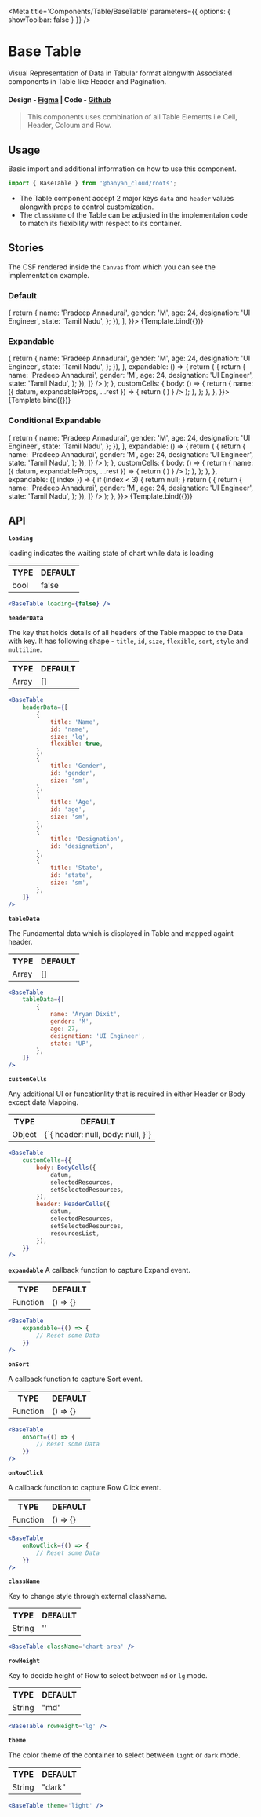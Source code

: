 

<Meta title='Components/Table/BaseTable' parameters={{ options: { showToolbar: false } }} />


# Base Table

Visual Representation of Data in Tabular format alongwith Associated components in Table like Header and Pagination.

#### Design - [Figma](https://www.figma.com/file/e9opoAtQHBo4vFd6u0Co98/Component-Library?type=design&node-id=1-5&mode=design&t=tXbQWENNIzmFNTVU-0) | Code - [Github](https://github.com/banyandata-cloud/roots/tree/main/components/table)

> This components uses combination of all Table Elements i.e Cell, Header, Coloum and Row.

## Usage

Basic import and additional information on how to use this component.

```js
import { BaseTable } from '@banyan_cloud/roots';
```

-   The Table component accept 2 major keys `data` and `header` values alongwith props to control customization.
-   The `className` of the Table can be adjusted in the implementaion code to match its flexibility with respect to its container.

## Stories

The CSF rendered inside the `Canvas` from which you can see the implementation example.

### Default

<Canvas>
	<Story
		name='Default'
		args={{
			headerData: [
				new TableColumn({
					title: 'Name',
					id: 'name',
					size: 'lg',
					flexible: true,
				}),
				new TableColumn({
					title: 'Gender',
					id: 'gender',
					size: 'sm',
				}),
				new TableColumn({
					title: 'Age',
					id: 'age',
					size: 'sm',
				}),
				new TableColumn({
					title: 'Designation',
					id: 'designation',
					fallbackValue: 'NA',
				}),
				new TableColumn({
					title: 'State',
					id: 'state',
					size: 'sm',
				}),
			],
			tableData: [
				{
					name: 'Aryan Dixit',
					gender: 'M',
					age: 27,
					designation: 'UI Engineer',
					state: 'Uttar Pradesh',
				},
				{
					name: 'Jaidev Singh Bhui',
					gender: 'M',
					age: 23,
					designation: null,
					state: 'Delhi',
				},
				...[...Array(30).keys()].map(() => {
					return {
						name: 'Pradeep Annadurai',
						gender: 'M',
						age: 24,
						designation: 'UI Engineer',
						state: 'Tamil Nadu',
					};
				}),
			],
		}}>
		{Template.bind({})}
	</Story>
</Canvas>

### Expandable

<Canvas>
	<Story
		name='Expandable'
		args={{
			headerData: [
				new TableColumn({
					title: 'Name',
					id: 'name',
					size: 'lg',
					flexible: true,
				}),
				new TableColumn({
					title: 'Gender',
					id: 'gender',
					size: 'sm',
				}),
				new TableColumn({
					title: 'Age',
					id: 'age',
					size: 'sm',
				}),
				new TableColumn({
					title: 'Designation',
					id: 'designation',
				}),
				new TableColumn({
					title: 'State',
					id: 'state',
					size: 'sm',
				}),
			],
			tableData: [
				{
					name: 'Aryan Dixit',
					gender: 'M',
					age: 27,
					designation: 'UI Engineer',
					state: 'Uttar Pradesh',
				},
				{
					name: 'Jaidev Singh Bhui',
					gender: 'M',
					age: 23,
					designation: 'UI Engineer',
					state: 'Delhi',
				},
				...[...Array(30).keys()].map(() => {
					return {
						name: 'Pradeep Annadurai',
						gender: 'M',
						age: 24,
						designation: 'UI Engineer',
						state: 'Tamil Nadu',
					};
				}),
			],
			expandable: () => {
				return (
					<BaseTable
						headerData={[
							new TableColumn({
								title: 'Name',
								id: 'name',
								size: 'lg',
								flexible: true,
							}),
							new TableColumn({
								title: 'Gender',
								id: 'gender',
								size: 'sm',
							}),
							new TableColumn({
								title: 'Age',
								id: 'age',
								size: 'sm',
							}),
							new TableColumn({
								title: 'Designation',
								id: 'designation',
							}),
							new TableColumn({
								title: 'State',
								id: 'state',
								size: 'sm',
							}),
						]}
						tableData={[
							{
								name: 'Aryan Dixit',
								gender: 'M',
								age: 27,
								designation: 'UI Engineer',
								state: 'Uttar Pradesh',
							},
							{
								name: 'Jaidev Singh Bhui',
								gender: 'M',
								age: 23,
								designation: 'UI Engineer',
								state: 'Delhi',
							},
							...[...Array(30).keys()].map(() => {
								return {
									name: 'Pradeep Annadurai',
									gender: 'M',
									age: 24,
									designation: 'UI Engineer',
									state: 'Tamil Nadu',
								};
							}),
						]}
					/>
				);
			},
			customCells: {
				body: () => {
					return {
						name: ({ datum, expandableProps, ...rest }) => {
							return (
								<TableCell
									{...rest}
									component3={
										!expandableProps.disabled && (
											<Button
												{...expandableProps}
												// eslint-disable-next-line no-underscore-dangle
												title={
													expandableProps._expanded
														? 'Collapse'
														: 'Expand'
												}
												size='auto'
											/>
										)
									}
								/>
							);
						},
					};
				},
			},
		}}>
		{Template.bind({})}
	</Story>
</Canvas>

### Conditional Expandable

<Canvas>
	<Story
		name='Conditional Expandable'
		args={{
			headerData: [
				new TableColumn({
					title: 'Name',
					id: 'name',
					size: 'lg',
					flexible: true,
				}),
				new TableColumn({
					title: 'Gender',
					id: 'gender',
					size: 'sm',
				}),
				new TableColumn({
					title: 'Age',
					id: 'age',
					size: 'sm',
				}),
				new TableColumn({
					title: 'Designation',
					id: 'designation',
				}),
				new TableColumn({
					title: 'State',
					id: 'state',
					size: 'sm',
				}),
			],
			tableData: [
				{
					name: 'Aryan Dixit',
					gender: 'M',
					age: 27,
					designation: 'UI Engineer',
					state: 'Uttar Pradesh',
				},
				{
					name: 'Jaidev Singh Bhui',
					gender: 'M',
					age: 23,
					designation: 'UI Engineer',
					state: 'Delhi',
				},
				...[...Array(30).keys()].map(() => {
					return {
						name: 'Pradeep Annadurai',
						gender: 'M',
						age: 24,
						designation: 'UI Engineer',
						state: 'Tamil Nadu',
					};
				}),
			],
			expandable: () => {
				return (
					<BaseTable
						headerData={[
							new TableColumn({
								title: 'Name',
								id: 'name',
								size: 'lg',
								flexible: true,
							}),
							new TableColumn({
								title: 'Gender',
								id: 'gender',
								size: 'sm',
							}),
							new TableColumn({
								title: 'Age',
								id: 'age',
								size: 'sm',
							}),
							new TableColumn({
								title: 'Designation',
								id: 'designation',
							}),
							new TableColumn({
								title: 'State',
								id: 'state',
								size: 'sm',
							}),
						]}
						tableData={[
							{
								name: 'Jaidev Singh Bhui',
								gender: 'M',
								age: 23,
								designation: 'UI Engineer',
								state: 'Delhi',
							},
							...[...Array(30).keys()].map(() => {
								return {
									name: 'Pradeep Annadurai',
									gender: 'M',
									age: 24,
									designation: 'UI Engineer',
									state: 'Tamil Nadu',
								};
							}),
						]}
					/>
				);
			},
			customCells: {
				body: () => {
					return {
						name: ({ datum, expandableProps, ...rest }) => {
							return (
								<TableCell
									{...rest}
									component3={
										!expandableProps.disabled && (
											<Button
												{...expandableProps}
												// eslint-disable-next-line no-underscore-dangle
												title={
													expandableProps._expanded
														? 'Collapse'
														: 'Expand'
												}
												size='auto'
											/>
										)
									}
								/>
							);
						},
					};
				},
			},
			expandable: ({ index }) => {
				if (index < 3) {
					return null;
				}
				return (
					<BaseTable
						headerData={[
							new TableColumn({
								title: 'Name',
								id: 'name',
								size: 'lg',
								flexible: true,
							}),
							new TableColumn({
								title: 'Gender',
								id: 'gender',
								size: 'sm',
							}),
							new TableColumn({
								title: 'Age',
								id: 'age',
								size: 'sm',
							}),
							new TableColumn({
								title: 'Designation',
								id: 'designation',
							}),
							new TableColumn({
								title: 'State',
								id: 'state',
								size: 'sm',
							}),
						]}
						tableData={[
							{
								name: 'Aryan Dixit',
								gender: 'M',
								age: 27,
								designation: 'UI Engineer',
								state: 'Uttar Pradesh',
							},
							{
								name: 'Jaidev Singh Bhui',
								gender: 'M',
								age: 23,
								designation: 'UI Engineer',
								state: 'Delhi',
							},
							...[...Array(30).keys()].map(() => {
								return {
									name: 'Pradeep Annadurai',
									gender: 'M',
									age: 24,
									designation: 'UI Engineer',
									state: 'Tamil Nadu',
								};
							}),
						]}
					/>
				);
			},
		}}>
		{Template.bind({})}
	</Story>
</Canvas>

## API

**`loading`**

loading indicates the waiting state of chart while data is loading

<table style={{ width: '100%' }}>
	<tr>
		<th style={{ textAlign: 'left', width: '50%' }}>TYPE</th>
		<th style={{ textAlign: 'left', width: '50%' }}>DEFAULT</th>
	</tr>
	<tr>
		<td>bool</td>
		<td>false</td>
	</tr>
</table>

```jsx
<BaseTable loading={false} />
```

**`headerData`**

The key that holds details of all headers of the Table mapped to the Data with key.
It has following shape - `title`, `id`, `size`, `flexible`, `sort`, `style` and `multiline`.

<table style={{ width: '100%' }}>
	<tr>
		<th style={{ textAlign: 'left', width: '50%' }}>TYPE</th>
		<th style={{ textAlign: 'left', width: '50%' }}>DEFAULT</th>
	</tr>
	<tr>
		<td>Array</td>
		<td>[]</td>
	</tr>
</table>

```jsx
<BaseTable
	headerData={[
		{
			title: 'Name',
			id: 'name',
			size: 'lg',
			flexible: true,
		},
		{
			title: 'Gender',
			id: 'gender',
			size: 'sm',
		},
		{
			title: 'Age',
			id: 'age',
			size: 'sm',
		},
		{
			title: 'Designation',
			id: 'designation',
		},
		{
			title: 'State',
			id: 'state',
			size: 'sm',
		},
	]}
/>
```

**`tableData`**

The Fundamental data which is displayed in Table and mapped againt header.

<table style={{ width: '100%' }}>
	<tr>
		<th style={{ textAlign: 'left', width: '50%' }}>TYPE</th>
		<th style={{ textAlign: 'left', width: '50%' }}>DEFAULT</th>
	</tr>
	<tr>
		<td>Array</td>
		<td>[]</td>
	</tr>
</table>

```jsx
<BaseTable
	tableData={[
		{
			name: 'Aryan Dixit',
			gender: 'M',
			age: 27,
			designation: 'UI Engineer',
			state: 'UP',
		},
	]}
/>
```

**`customCells`**

Any additional UI or funcationlity that is required in either Header or Body except data Mapping.

<table style={{ width: '100%' }}>
	<tr>
		<th style={{ textAlign: 'left', width: '50%' }}>TYPE</th>
		<th style={{ textAlign: 'left', width: '50%' }}>DEFAULT</th>
	</tr>
	<tr>
		<td>Object</td>
		<td>
			{`{
				header: null,
				body: null,
			}`}
		</td>
	</tr>
</table>

```jsx
<BaseTable
	customCells={{
		body: BodyCells({
			datum,
			selectedResources,
			setSelectedResources,
		}),
		header: HeaderCells({
			datum,
			selectedResources,
			setSelectedResources,
			resourcesList,
		}),
	}}
/>
```

**`expandable`**
A callback function to capture Expand event.

<table style={{ width: '100%' }}>
	<tr>
		<th style={{ textAlign: 'left', width: '50%' }}>TYPE</th>
		<th style={{ textAlign: 'left', width: '50%' }}>DEFAULT</th>
	</tr>
	<tr>
		<td>Function</td>
		<td>() => {}</td>
	</tr>
</table>

```jsx
<BaseTable
	expandable={() => {
		// Reset some Data
	}}
/>
```

**`onSort`**

A callback function to capture Sort event.

<table style={{ width: '100%' }}>
	<tr>
		<th style={{ textAlign: 'left', width: '50%' }}>TYPE</th>
		<th style={{ textAlign: 'left', width: '50%' }}>DEFAULT</th>
	</tr>
	<tr>
		<td>Function</td>
		<td>() => {}</td>
	</tr>
</table>

```jsx
<BaseTable
	onSort={() => {
		// Reset some Data
	}}
/>
```

**`onRowClick`**

A callback function to capture Row Click event.

<table style={{ width: '100%' }}>
	<tr>
		<th style={{ textAlign: 'left', width: '50%' }}>TYPE</th>
		<th style={{ textAlign: 'left', width: '50%' }}>DEFAULT</th>
	</tr>
	<tr>
		<td>Function</td>
		<td>() => {}</td>
	</tr>
</table>

```jsx
<BaseTable
	onRowClick={() => {
		// Reset some Data
	}}
/>
```

**`className`**

Key to change style through external className.

<table style={{ width: '100%' }}>
	<tr>
		<th style={{ textAlign: 'left', width: '50%' }}>TYPE</th>
		<th style={{ textAlign: 'left', width: '50%' }}>DEFAULT</th>
	</tr>
	<tr>
		<td>String</td>
		<td>''</td>
	</tr>
</table>

```jsx
<BaseTable className='chart-area' />
```

**`rowHeight`**

Key to decide height of Row to select between `md` or `lg` mode.

<table style={{ width: '100%' }}>
	<tr>
		<th style={{ textAlign: 'left', width: '50%' }}>TYPE</th>
		<th style={{ textAlign: 'left', width: '50%' }}>DEFAULT</th>
	</tr>
	<tr>
		<td>String</td>
		<td>"md"</td>
	</tr>
</table>

```jsx
<BaseTable rowHeight='lg' />
```

**`theme`**

The color theme of the container to select between `light` or `dark` mode.

<table style={{ width: '100%' }}>
	<tr>
		<th style={{ textAlign: 'left', width: '50%' }}>TYPE</th>
		<th style={{ textAlign: 'left', width: '50%' }}>DEFAULT</th>
	</tr>
	<tr>
		<td>String</td>
		<td>"dark"</td>
	</tr>
</table>

```jsx
<BaseTable theme='light' />
```
